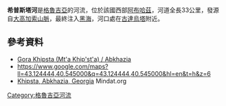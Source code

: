 {{coord|43|7|28|N|40|32|42|E|display=title}}

'''希普斯塔河'''是[[格魯吉亞|格魯吉亞]]的河流，位於該國西部[[阿布哈茲|阿布哈茲]]，河道全長33公里，發源自[[大高加索山脈|大高加索山脈]]，最終注入[[黑海|黑海]]，河口處在[[古達烏塔|古達烏塔]]附近。

==參考資料==
* [http://www.getamap.net/maps/georgia/georgia_(general)/_khipsta_gora/ Gora Khipsta (Mt'a Khip'st'a) / Abkhazia] {{Wayback|url=http://www.getamap.net/maps/georgia/georgia_(general)/_khipsta_gora/ |date=20210413120056 }}
* https://www.google.com/maps?ll=43.124444,40.545000&q=43.124444,40.545000&hl=en&t=h&z=6
* [https://www.mindat.org/feature-615496.html Khipsta, Abkhazia, Georgia] {{Wayback|url=https://www.mindat.org/feature-615496.html |date=20210413235316 }} Mindat.org

{{Georgia-geo-stub}}
[[Category:格魯吉亞河流|Category:格魯吉亞河流]]